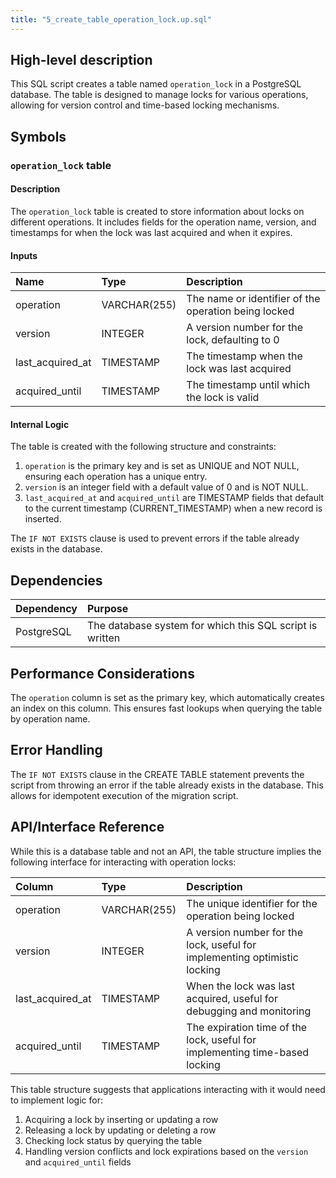```yaml
---
title: "5_create_table_operation_lock.up.sql"
---
```


## High-level description
This SQL script creates a table named `operation_lock` in a PostgreSQL database. The table is designed to manage locks for various operations, allowing for version control and time-based locking mechanisms.

## Symbols

### `operation_lock` table
#### Description
The `operation_lock` table is created to store information about locks on different operations. It includes fields for the operation name, version, and timestamps for when the lock was last acquired and when it expires.

#### Inputs
| Name | Type | Description |
|:-----|:-----|:------------|
| operation | VARCHAR(255) | The name or identifier of the operation being locked |
| version | INTEGER | A version number for the lock, defaulting to 0 |
| last_acquired_at | TIMESTAMP | The timestamp when the lock was last acquired |
| acquired_until | TIMESTAMP | The timestamp until which the lock is valid |

#### Internal Logic
The table is created with the following structure and constraints:
1. `operation` is the primary key and is set as UNIQUE and NOT NULL, ensuring each operation has a unique entry.
2. `version` is an integer field with a default value of 0 and is NOT NULL.
3. `last_acquired_at` and `acquired_until` are TIMESTAMP fields that default to the current timestamp (CURRENT_TIMESTAMP) when a new record is inserted.

The `IF NOT EXISTS` clause is used to prevent errors if the table already exists in the database.

## Dependencies
| Dependency | Purpose |
|:-----------|:--------|
| PostgreSQL | The database system for which this SQL script is written |

## Performance Considerations
The `operation` column is set as the primary key, which automatically creates an index on this column. This ensures fast lookups when querying the table by operation name.

## Error Handling
The `IF NOT EXISTS` clause in the CREATE TABLE statement prevents the script from throwing an error if the table already exists in the database. This allows for idempotent execution of the migration script.

## API/Interface Reference
While this is a database table and not an API, the table structure implies the following interface for interacting with operation locks:

| Column | Type | Description |
|:-------|:-----|:------------|
| operation | VARCHAR(255) | The unique identifier for the operation being locked |
| version | INTEGER | A version number for the lock, useful for implementing optimistic locking |
| last_acquired_at | TIMESTAMP | When the lock was last acquired, useful for debugging and monitoring |
| acquired_until | TIMESTAMP | The expiration time of the lock, useful for implementing time-based locking |

This table structure suggests that applications interacting with it would need to implement logic for:
1. Acquiring a lock by inserting or updating a row
2. Releasing a lock by updating or deleting a row
3. Checking lock status by querying the table
4. Handling version conflicts and lock expirations based on the `version` and `acquired_until` fields